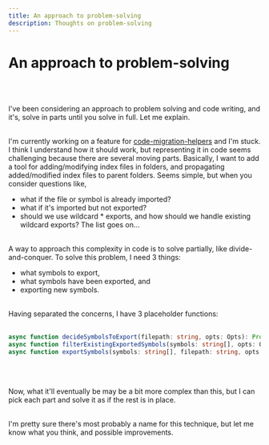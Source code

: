 ```yaml
---
title: An approach to problem-solving
description: Thoughts on problem-solving
---
```



# An approach to problem-solving
<br></br>

I've been considering an approach to problem solving and code writing, and it's, solve in parts until you solve in full. Let me explain. 
<br></br>

I'm currently working on a feature for [code-migration-helpers](https://github.com/softkave/code-migration-helpers) and I'm stuck. I think I understand how it should work, but representing it in code seems challenging because there are several moving parts. Basically, I want to add a tool for adding/modifying index files in folders, and propagating added/modified index files to parent folders. Seems simple, but when you consider questions like, 
- what if the file or symbol is already imported?
- what if it's imported but not exported?
- should we use wildcard *  exports, and how should we handle existing wildcard exports?
The list goes on...
<br></br>

A way to approach this complexity in code is to solve partially, like divide-and-conquer. To solve this problem, I need 3 things:
- what symbols to export,
- what symbols have been exported, and
- exporting new symbols.
<br></br>

Having separated the concerns, I have 3 placeholder functions:
<br></br>

```typescript
async function decideSymbolsToExport(filepath: string, opts: Opts): Promise<string[]> {}
async function filterExistingExportedSymbols(symbols: string[], opts: Opts): Promise<string[]> {}
async function exportSymbols(symbols: string[], filepath: string, opts: Opts): Promise<string[]> {}
```
<br></br>

Now, what it'll eventually be may be a bit more complex than this, but I can pick each part and solve it as if the rest is in place.
<br></br>

I'm pretty sure there's most probably a name for this technique, but let me know what you think, and possible improvements.
<br></br>